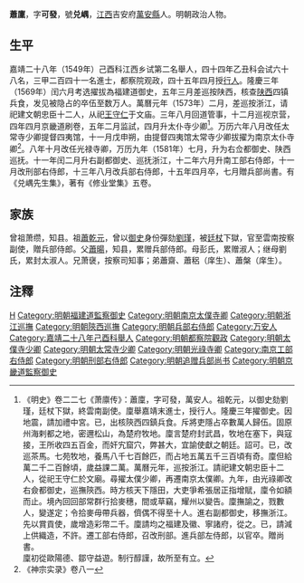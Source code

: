 {{Otheruses|蕭廩|other=同名或類似名的其它條目描述}} 
{{明清人物信息框
| 姓名 = 萧廪
| 原名 =
| 圖片名稱= 
| 圖片大小 =
| 圖片說明 = 
| 最高職務 =兵部右侍郎
| 國家 = 大明 
| 爵位 =
| 籍貫 = [[江西|江西]][[萬安縣|萬安縣]]
| 族裔 = 
| 字號 = 
| 諡號 =
| 出生日期 = 嘉靖二年癸未二月二十四日
| 出生地點 = 
| 逝世日期 = 万历十五年丁亥四月
| 逝世地點 =
| 墓葬 =
| 配偶 = 娶张氏，累赠淑人；继娶欧阳氏，累封恭人，贈淑人
| 親屬 = （子）萧中行、萧明中
| 出身 =
* 嘉靖二十八年己酉科舉人
* 嘉靖四十四年乙丑科同進士出身
| 經歷 =
| 著作 = 
}}
'''蕭廩'''{{BD|1523年||1587年||}}，字'''可發'''，號'''兑嵎'''，[[江西|江西]]吉安府[[萬安縣|萬安縣]]人。明朝政治人物。

==生平==
嘉靖二十八年（1549年）己酉科江西乡试第二名舉人，四十四年乙丑科会试六十八名，三甲二百四十一名進士，都察院观政，四十五年四月授[[行人|行人]]。隆慶三年（1569年）闰六月考选擢拔為福建道御史，五年三月差巡按陕西，核查[[陕西|陕西]]四镇兵食，发见被隐占的卒伍至数万人。萬曆元年（1573年）二月，差巡按浙江，请祀建文朝忠臣十二人，从祀[[王守仁|王守仁]]于文庙。三年八月回道管事，十二月巡视京营，四年四月京畿道刷卷，五年二月监試，四月升太仆寺少卿<ref>《明史》卷二二七《萧廪传》：蕭廩，字可發，萬安人。祖乾元，以御史劾劉瑾，廷杖下獄，終雲南副使。廩舉嘉靖末進士，授行人。隆慶三年擢御史。因地震，請加禮中宮。已，出核陝西四鎮兵食。斥將吏隱占卒數萬人歸伍。固原州海剌都之地，密邇松山，為楚府牧地。廩言楚府封武昌，牧地在塞下，與寇接，王所收四五百金，而奸宄窟穴，弊甚大，宜諭使獻之朝廷。詔可。已，改巡茶馬。七苑牧地，養馬八千七百餘匹，而占地五萬五千三百頃有奇。廩但給萬二千二百餘頃，歲益課二萬。萬曆元年，巡按浙江。請祀建文朝忠臣十二人，從祀王守仁於文廟。尋擢太僕少卿，再遷南京太僕卿。九年，由光祿卿改右僉都御史，巡撫陝西。時方核天下隱田，大吏爭希張居正指增賦，廩令如額而止。境內回回部常群行拾麥穗，間或草竊，耀州以變告。廩撫諭之，戮數人，變遂定；令拾麥毋帶兵器，儕偶不得至十人。進右副都御史，移撫浙江。先以賞貢使，歲增造彩幣二千。廩請均之福建及徽、寧諸府，從之。已，請減上供織造，不許。遷工部右侍郎，召改刑部。進兵部左侍郎，以官卒。贈尚書。<br>廩初從歐陽德、鄒守益遊。制行醇謹，故所至有立。</ref>。万历六年八月改任太常寺少卿提督四夷馆，十一月戊申朔，由提督四夷馆太常寺少卿拔擢为南京太仆寺卿<ref>《神宗实录》卷八一</ref>。八年十月改任光禄寺卿，万历九年（1581年）七月，升为右佥都御史、陕西巡抚。十一年闰二月升右副都御史、巡抚浙江，十二年六月升南工部右侍郎，十一月改刑部右侍郎，十三年八月改兵部右侍郎，十五年四月卒，七月贈兵部尚書。有《兑嵎先生集》，著有《修业堂集》五卷。

==家族==
曾祖萧缵，知县。祖[[蕭乾元|蕭乾元]]，曾以[[御史|御史]]身份彈劾[[劉瑾|劉瑾]]，被[[廷杖|廷杖]]下獄，官至雲南按察副使，贈兵部侍郎。父[[蕭暘|蕭暘]]，知县，累赠兵部侍郎。母彭氏，累赠淑人；继母劉氏，累封太淑人。兄萧襃，按察司知事；弟蕭齋、蕭稆（庠生）、蕭槃（庠生）。

== 注釋 ==
{{reflist}}

{{嘉靖四十四年乙丑科殿試金榜}}

{{DEFAULTSORT:Xiao蕭}}
[[Category:明朝行人司行人|H]]
[[Category:明朝福建道監察御史|Category:明朝福建道監察御史]]
[[Category:明朝南京太僕寺卿|Category:明朝南京太僕寺卿]]
[[Category:明朝浙江巡撫|Category:明朝浙江巡撫]]
[[Category:明朝陝西巡撫|Category:明朝陝西巡撫]]
[[Category:明朝兵部右侍郎|Category:明朝兵部右侍郎]]
[[Category:万安人|Category:万安人]]
[[Category:嘉靖二十八年己酉科舉人|Category:嘉靖二十八年己酉科舉人]]
[[Category:明朝都察院觀政|Category:明朝都察院觀政]]
[[Category:明朝太僕寺少卿|Category:明朝太僕寺少卿]]
[[Category:明朝太常寺少卿|Category:明朝太常寺少卿]]
[[Category:明朝光祿寺卿|Category:明朝光祿寺卿]]
[[Category:南京工部右侍郎|Category:南京工部右侍郎]]
[[Category:明朝刑部右侍郎|Category:明朝刑部右侍郎]]
[[Category:明朝追赠兵部尚书|Category:明朝追赠兵部尚书]]
[[Category:明朝京畿道監察御史|Category:明朝京畿道監察御史]]